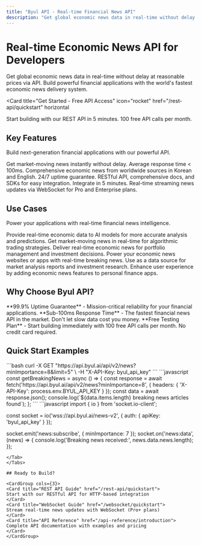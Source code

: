 ```yaml
---
title: "Byul API - Real-time Financial News API"
description: "Get global economic news data in real-time without delay at reasonable prices via API. Average response time < 100ms. Perfect for developers and businesses."
---
```


# Real-time Economic News API for Developers

Get global economic news data in real-time without delay at reasonable prices via API. Build powerful financial applications with the world's fastest economic news delivery system.

<Card
  title="Get Started - Free API Access"
  icon="rocket"
  href="/rest-api/quickstart"
  horizontal
>
  Start building with our REST API in 5 minutes. 100 free API calls per month.
</Card>

## Key Features

Build next-generation financial applications with our powerful API.

<Columns cols={2}>
  <Card
    title="Real-time Data"
    icon="bolt"
    href="/rest-api/overview"
  >
    Get market-moving news instantly without delay. Average response time < 100ms.
  </Card>
  <Card
    title="Global Coverage"
    icon="globe"
    href="/rest-api/news/data-format"
  >
    Comprehensive economic news from worldwide sources in Korean and English. 24/7 uptime guarantee.
  </Card>
  <Card
    title="Developer Friendly"
    icon="code"
    href="/rest-api/authentication"
  >
    RESTful API, comprehensive docs, and SDKs for easy integration. Integrate in 5 minutes.
  </Card>
  <Card
    title="WebSocket Support"
    icon="satellite-dish"
    href="/websocket/quickstart"
  >
    Real-time streaming news updates via WebSocket for Pro and Enterprise plans.
  </Card>
</Columns>

## Use Cases

Power your applications with real-time financial news intelligence.

<Columns cols={2}>
  <Card
    title="LLM Services"
    icon="brain"
    href="/rest-api/examples/nodejs"
  >
    Provide real-time economic data to AI models for more accurate analysis and predictions.
  </Card>
  <Card
    title="Trading Platforms"
    icon="chart-line"
    href="/rest-api/examples/python"
  >
    Get market-moving news in real-time for algorithmic trading strategies.
  </Card>
  <Card
    title="Investment Services"
    icon="briefcase"
    href="/rest-api/examples/react"
  >
    Deliver real-time economic news for portfolio management and investment decisions.
  </Card>
  <Card
    title="News Services"
    icon="newspaper"
    href="/websocket/examples/react"
  >
    Power your economic news websites or apps with real-time breaking news.
  </Card>
  <Card
    title="Research Companies"
    icon="magnifying-glass-chart"
    href="/rest-api/news/filtering"
  >
    Use as a data source for market analysis reports and investment research.
  </Card>
  <Card
    title="Fintech Apps"
    icon="mobile"
    href="/websocket/examples/nodejs"
  >
    Enhance user experience by adding economic news features to personal finance apps.
  </Card>
</Columns>

## Why Choose Byul API?

<Info>
**99.9% Uptime Guarantee** - Mission-critical reliability for your financial applications.
</Info>

<Warning>
**Sub-100ms Response Time** - The fastest financial news API in the market. Don't let slow data cost you money.
</Warning>

<Tip>
**Free Testing Plan** - Start building immediately with 100 free API calls per month. No credit card required.
</Tip>

## Quick Start Examples

<Tabs>
<Tab title="REST API">
```bash
curl -X GET "https://api.byul.ai/api/v2/news?minImportance=8&limit=5" \
  -H "X-API-Key: byul_api_key"
```
</Tab>
<Tab title="JavaScript">
```javascript
const getBreakingNews = async () => {
  const response = await fetch('https://api.byul.ai/api/v2/news?minImportance=8', {
    headers: { 'X-API-Key': process.env.BYUL_API_KEY }
  });
  const data = await response.json();
  console.log(`${data.items.length} breaking news articles found`);
};
```
</Tab>
<Tab title="WebSocket">
```javascript
import { io } from 'socket.io-client';

const socket = io('wss://api.byul.ai/news-v2', {
  auth: { apiKey: 'byul_api_key' }
});

socket.emit('news:subscribe', { minImportance: 7 });
socket.on('news:data', (news) => {
  console.log('Breaking news received:', news.data.news.length);
});
```
</Tab>
</Tabs>

## Ready to Build?

<CardGroup cols={3}>
<Card title="REST API Guide" href="/rest-api/quickstart">
Start with our RESTful API for HTTP-based integration
</Card>
<Card title="WebSocket Guide" href="/websocket/quickstart">  
Stream real-time news updates with WebSocket (Pro+ plans)
</Card>
<Card title="API Reference" href="/api-reference/introduction">
Complete API documentation with examples and pricing
</Card>
</CardGroup>
